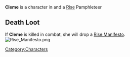 

{{Infobox
| name     = Cleme
| image    = Cleme.jpg
| race     = Kra'deshi
| location = Havaria - Murder Bay
| source   = 
| reward   = 
| related  = Rise - Pamphleteer
| ID       =
}}{{quote|There's a spark of justice in Cleme's eye that makes you wonder what another life might have turned her into.|Cleme's Compendium Description}}

'''Cleme''' is a character in {{Gamename}} and a [[Rise]] Pamphleteer

== Death Loot ==
If '''Cleme''' is killed in combat, she will drop a [[Rise Manifesto]].
[[File:Rise Manifesto.png|none|thumb]]
<br />
[[Category:Characters]]